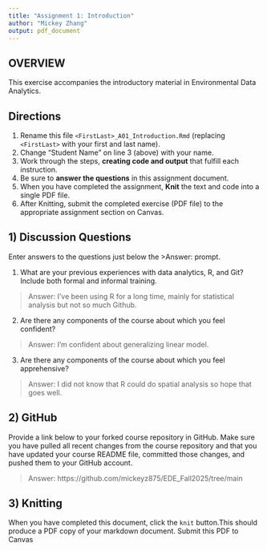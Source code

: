 ```yaml
---
title: "Assignment 1: Introduction"
author: "Mickey Zhang"
output: pdf_document
---
```


## OVERVIEW

This exercise accompanies the introductory material in Environmental Data Analytics. 

## Directions
1.  Rename this file `<FirstLast>_A01_Introduction.Rmd` (replacing `<FirstLast>` with your first and last name).
2.  Change "Student Name" on line 3 (above) with your name.
3.  Work through the steps, **creating code and output** that fulfill each instruction.
4.  Be sure to **answer the questions** in this assignment document.
5.  When you have completed the assignment, **Knit** the text and code into a single PDF file.
6.  After Knitting, submit the completed exercise (PDF file) to the appropriate assignment section on Canvas.


## 1) Discussion Questions
Enter answers to the questions just below the >Answer: prompt.

1. What are your previous experiences with data analytics, R, and Git? Include both formal and informal training.

> Answer: I've been using R for a long time, mainly for statistical analysis but not so much Github.

2. Are there any components of the course about which you feel confident?

> Answer: I'm confident about generalizing linear model.

3. Are there any components of the course about which you feel apprehensive?

> Answer: I did not know that R could do spatial analysis so hope that goes well.


## 2) GitHub

Provide a link below to your forked course repository in GitHub. Make sure you have pulled all recent changes from the course repository and that you have updated your course README file, committed those changes, and pushed them to your GitHub account. 

> Answer: https://github.com/mickeyz875/EDE_Fall2025/tree/main

## 3) Knitting
When you have completed this document, click the `knit` button.This should produce a PDF copy of your markdown document. Submit this PDF to Canvas 
